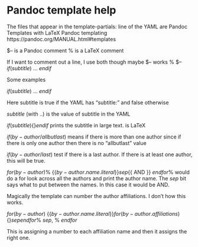# Pandoc template help

The files that appear in the template-partials: line of the YAML are Pandoc Templates with LaTeX
Pandoc templating https://pandoc.org/MANUAL.html#templates

$-- is a Pandoc comment
% is a LaTeX comment

If I want to comment out a line, I use both though maybe $-- works
% $-- $if(subtitle)$ ... $endif$

Some examples

$if(subtitle)$ ... $endif$

Here subtitle is true if the YAML has "subtitle: " and false otherwise

$subtitle$ (with $..$) is the value of subtitle in the YAML

$if(subtitle)${\large\textit{$subtitle$}}$endif$ 
prints the subtitle in large text. \large is LaTeX

$if(by-author/allbutlast)$ means if there is more than one author
since if there is only one author then there is no "allbutlast" value

$if(by-author/last)$ test if there is a last author. If there is at least one author, this will be true.

$for(by-author)$%
{\large{$by-author.name.literal$}}$sep${\large{ AND }}
$endfor$%
would do a for look across all the authors and print the author name. The $sep$ bit says what to put between the names. In this case it would be AND.

Magically the template can number the author affiliations. I don't how this works.

$for(by-author)$
{\large{$by-author.name.literal$}}$for(by-author.affiliations)${\textsuperscript{$it.number$}}$sep$\textsuperscript{,}$endfor$%
$sep$, %
$endfor$

This is assigning a number to each affiliation name and then it assigns the right one.

